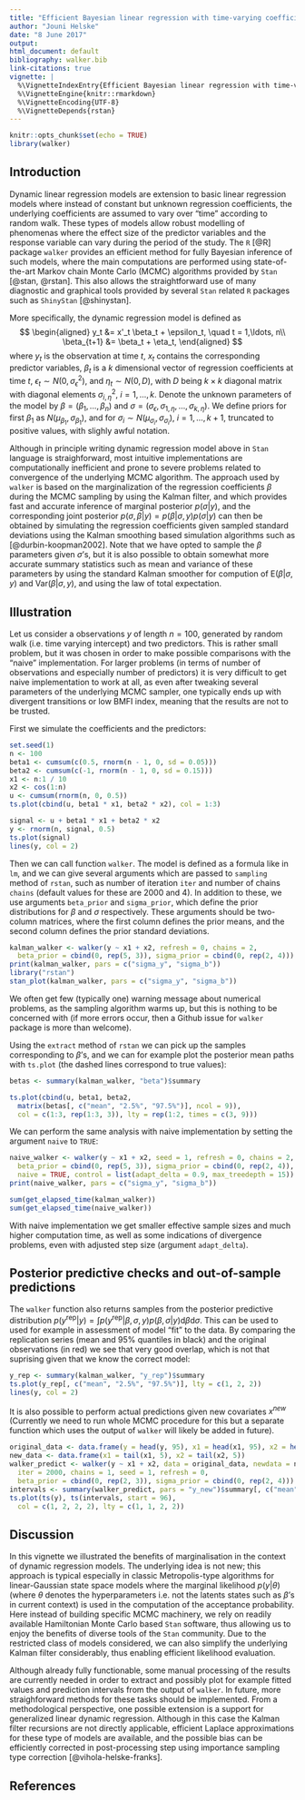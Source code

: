 ```yaml
---
title: "Efficient Bayesian linear regression with time-varying coefficients"
author: "Jouni Helske"
date: "8 June 2017"
output:
html_document: default
bibliography: walker.bib
link-citations: true
vignette: |
  %\VignetteIndexEntry{Efficient Bayesian linear regression with time-varying coefficients}
  %\VignetteEngine{knitr::rmarkdown}
  %\VignetteEncoding{UTF-8}
  %\VignetteDepends{rstan}
---
```

  
```r
knitr::opts_chunk$set(echo = TRUE)
library(walker)
```

## Introduction

Dynamic linear regression models are extension to basic linear regression models where instead of constant but unknown regression coefficients, the underlying coefficients are assumed to vary over "time" according to random walk. These types of models allow robust modelling of phenomenas where the effect size of the predictor variables and the response variable can vary during the period of the study. The `R` [@R] package `walker` provides an efficient method for fully Bayesian inference of such models, where the main computations are performed using state-of-the-art Markov chain Monte Carlo (MCMC) algorithms provided by `Stan` [@stan, @rstan]. This also allows the straightforward use of many diagnostic and graphical tools provided by several `Stan` related `R` packages such as `ShinyStan` [@shinystan].

More specifically, the dynamic regression model is defined as
$$
\begin{aligned}
y_t &= x'_t \beta_t + \epsilon_t, \quad t = 1,\ldots, n\\
\beta_{t+1} &= \beta_t + \eta_t,
\end{aligned}
$$
where $y_t$ is the observation at time $t$, $x_t$ contains the corresponding predictor variables, $\beta_t$ is a $k$ dimensional vector of regression coefficients at time $t$, $\epsilon_t \sim N(0, \sigma^2_{\epsilon})$, and $\eta_t \sim N(0, D)$, with $D$ being $k \times k$ diagonal matrix with diagonal elements $\sigma^2_{i,\eta}$, $i=1,\ldots,k$. Denote the unknown parameters of the model by $\beta = (\beta_1, \ldots, \beta_n)$ and $\sigma = (\sigma_{\epsilon}, \sigma_{1, \eta}, \ldots, \sigma_{k, \eta})$. We define priors for first $\beta_1$ as $N(\mu_{\beta_1}, \sigma_{\beta_1})$, and for $\sigma_i \sim N(\mu_{\sigma_i}, \sigma_{\sigma_i})$, $i=1,\ldots,k+1$, truncated to positive values, with slighly awful notation.

Although in principle writing dynamic regression model above in `Stan` language is straighforward, most intuitive implementations are computationally inefficient and prone to severe problems related to convergence of the underlying MCMC algorithm. The approach used by `walker` is based on the marginalization of the regression coefficients $\beta$ during the MCMC sampling by using the Kalman filter, and which provides fast and accurate inference of marginal posterior $p(\sigma | y)$, and the corresponding joint posterior $p(\sigma, \beta | y) = p(\beta | \sigma, y)p(\sigma | y)$ can then be obtained by simulating the regression coefficients given sampled standard deviations using the Kalman smoothing based simulation algorithms such as [@durbin-koopman2002]. Note that we have opted to sample the $\beta$ parameters given $\sigma$'s, but it is also possible to obtain somewhat more accurate summary statistics such as mean and variance of these parameters by using the standard Kalman smoother for compution of $\textrm{E}(\beta| \sigma, y)$ and $\textrm{Var}(\beta| \sigma, y)$, and using the law of total expectation.

## Illustration

Let us consider a observations $y$ of length $n=100$, generated by random walk (i.e. time varying intercept) and two predictors. This is rather small problem, but it was chosen in order to make possible comparisons with the "naive" implementation. For larger problems (in terms of number of observations and especially number of predictors) it is very difficult to get naive implementation to work at all, as even after tweaking several parameters of the underlying MCMC sampler, one typically ends up with divergent transitions or low BMFI index, meaning that the results are not to be trusted. 

First we simulate the coefficients and the predictors:

```r
set.seed(1)
n <- 100
beta1 <- cumsum(c(0.5, rnorm(n - 1, 0, sd = 0.05)))
beta2 <- cumsum(c(-1, rnorm(n - 1, 0, sd = 0.15)))
x1 <- n:1 / 10
x2 <- cos(1:n)
u <- cumsum(rnorm(n, 0, 0.5))
ts.plot(cbind(u, beta1 * x1, beta2 * x2), col = 1:3)
```

```r
signal <- u + beta1 * x1 + beta2 * x2
y <- rnorm(n, signal, 0.5)
ts.plot(signal)
lines(y, col = 2)
```

Then we can call function `walker`. The model is defined as a formula like in `lm`, and we can give several arguments which are passed to `sampling` method of `rstan`, such as number of iteration `iter` and number of chains `chains` (default values for these are 2000 and 4). In addition to these, we use arguments `beta_prior` and `sigma_prior`, which define the prior distributions for $\beta$ and $\sigma$ respectively. These arguments should be two-column matrices, where the first column defines the prior means, and the second column defines the prior standard deviations.

```r
kalman_walker <- walker(y ~ x1 + x2, refresh = 0, chains = 2,
  beta_prior = cbind(0, rep(5, 3)), sigma_prior = cbind(0, rep(2, 4)))
print(kalman_walker, pars = c("sigma_y", "sigma_b"))
library("rstan")
stan_plot(kalman_walker, pars = c("sigma_y", "sigma_b"))
```

We often get few (typically one) warning message about numerical problems, as the sampling algorithm warms up, but this is nothing to be concerned with (if more errors occur, then a Github issue for `walker` package is more than welcome). 

Using the `extract` method of `rstan` we can pick up the samples corresponding to $\beta$'s, and we can for example plot the posterior mean paths with `ts.plot` (the dashed lines correspond to true values):

```r
betas <- summary(kalman_walker, "beta")$summary

ts.plot(cbind(u, beta1, beta2, 
  matrix(betas[, c("mean", "2.5%", "97.5%")], ncol = 9)),
  col = c(1:3, rep(1:3, 3)), lty = rep(1:2, times = c(3, 9)))
```

We can perform the same analysis with naive implementation by setting the argument `naive` to `TRUE`:

```r
naive_walker <- walker(y ~ x1 + x2, seed = 1, refresh = 0, chains = 2,
  beta_prior = cbind(0, rep(5, 3)), sigma_prior = cbind(0, rep(2, 4)),
  naive = TRUE, control = list(adapt_delta = 0.9, max_treedepth = 15))
print(naive_walker, pars = c("sigma_y", "sigma_b"))

sum(get_elapsed_time(kalman_walker))
sum(get_elapsed_time(naive_walker))
```

With naive implementation we get smaller effective sample sizes and much higher computation time, as well as some indications of divergence problems, even with adjusted step size (argument `adapt_delta`).

## Posterior predictive checks and out-of-sample predictions

The `walker` function also returns samples from the posterior predictive distribution $p(y^{\textrm{rep}} | y) = \int p(y^{\textrm{rep}} | \beta, \sigma, y) p(\beta, \sigma | y) \textrm{d}\beta\textrm{d}\sigma$. This can be used to used for example in assessment of model "fit" to the data. By comparing the replication series (mean and 95% quantiles in black) and the original observations (in red) we see that very good overlap, which is not that suprising given that we know the correct model:

```r
y_rep <- summary(kalman_walker, "y_rep")$summary
ts.plot(y_rep[, c("mean", "2.5%", "97.5%")], lty = c(1, 2, 2))
lines(y, col = 2)
```

It is also possible to perform actual predictions given new covariates $x^{new}$ (Currently we need to run whole MCMC procedure for this but a separate function which uses the output of `walker` will likely be added in future).

```r
original_data <- data.frame(y = head(y, 95), x1 = head(x1, 95), x2 = head(x2, 95))
new_data <- data.frame(x1 = tail(x1, 5), x2 = tail(x2, 5))
walker_predict <- walker(y ~ x1 + x2, data = original_data, newdata = new_data, 
  iter = 2000, chains = 1, seed = 1, refresh = 0,
  beta_prior = cbind(0, rep(2, 3)), sigma_prior = cbind(0, rep(2, 4)))
intervals <- summary(walker_predict, pars = "y_new")$summary[, c("mean", "2.5%", "97.5%")]
ts.plot(ts(y), ts(intervals, start = 96),
  col = c(1, 2, 2, 2), lty = c(1, 1, 2, 2))
```

## Discussion

In this vignette we illustrated the benefits of marginalisation in the context of dynamic regression models. The underlying idea is not new; this approach is typical especially in classic Metropolis-type algorithms for linear-Gaussian state space models where the marginal likelihood $p(y | \theta)$ (where $\theta$ denotes the hyperparameters i.e. not the latents states such as $\beta$'s in current context) is used in the computation of the acceptance probability. Here instead of building specific MCMC machinery, we rely on readily available Hamiltonian Monte Carlo based `Stan` software, thus allowing us to enjoy the benefits of diverse tools of the `Stan` community. Due to the restricted class of models considered, we can also simplify the underlying Kalman filter considerably, thus enabling efficient likelihood evaluation.

Although already fully functionable, some manual processing of the results are currently needed in order to extract and possibly plot for example fitted values and prediction intervals from the output of `walker`. In future, more straighforward methods for these tasks should be implemented. From a methodological perspective, one possible extension is a support for generalized linear dynamic regression. Although in this case the Kalman filter recursions are not directly applicable, efficient Laplace approximations for these type of models are available, and the possible bias can be efficiently corrected in post-processing step using importance sampling type correction [@vihola-helske-franks].

## References
